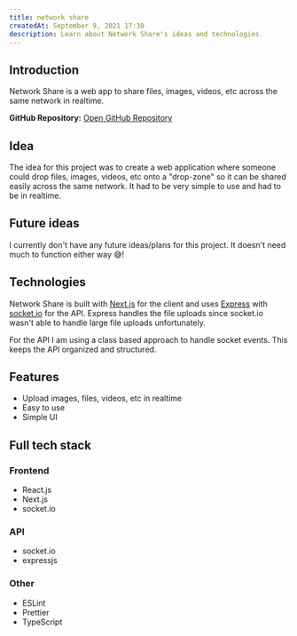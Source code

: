 ```yaml
---
title: network share
createdAt: September 9, 2021 17:30
description: Learn about Network Share's ideas and technologies.
---
```


## Introduction

Network Share is a web app to share files, images, videos,
etc across the same network in realtime.

**GitHub Repository:** [Open GitHub Repository](https://github.com/dev-caspertheghost/network-share)

## Idea

The idea for this project was to create a web application where someone could drop files, images, videos, etc onto a "drop-zone"
so it can be shared easily across the same network. It had to be very simple to use and had to be in realtime.

## Future ideas

I currently don't have any future ideas/plans for this project. It doesn't need much to function either way 😅!

## Technologies

Network Share is built with [Next.js](https://nextjs.org) for the client and uses [Express](https://expressjs.com) with [socket.io](https://socket.io) for the API.
Express handles the file uploads since socket.io wasn't able to handle large file uploads unfortunately.

For the API I am using a class based approach to handle socket events. This keeps the API organized and structured.

## Features

- Upload images, files, videos, etc in realtime
- Easy to use
- Simple UI

## Full tech stack

### Frontend

- React.js
- Next.js
- socket.io

### API

- socket.io
- expressjs

### Other

- ESLint
- Prettier
- TypeScript
